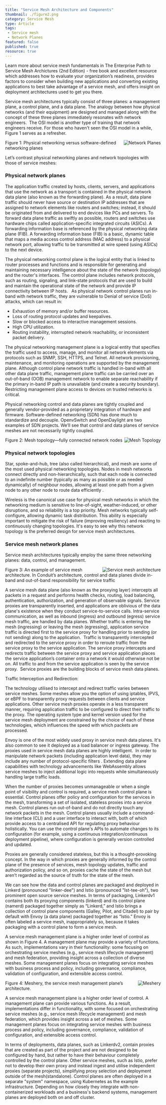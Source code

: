 ```yaml
---
title: "Service Mesh Architecture and Components"
thumbnail: ./figure2.png
category: Service Mesh
type: Article
tags:
 - Service mesh
 - Network Planes
featured: false
published: true
resource: true
---
```



<ResourcesWrapper>
  <div className="intro">
    <p>Learn more about service mesh fundamentals in
      <Link className="blog" to="/learn/books">The Enterprise Path to Service Mesh Archictures (2nd Edition)</Link> -  free book and excellent resource which addresses how to evaluate your organization’s readiness, provides factors to consider when building new applications and converting existing applications to best take advantage of a service mesh, and offers insight on deployment architectures used to get you there.</p>
  </div>

<p>
Service mesh architectures typically consist of three planes: a management plane, a control plane, and a data plane. The analogy between how physical networks (and their equipment) are designed and managed along with the concept of these three planes immediately resonates with network engineers. 
The OSI model is another type of training that network engineers receive. For those who haven't seen the OSI model in a while, Figure 1 serves as a refresher.
</p>

 <div className="right" >
  <img src={Planes} align="right" alt="Network Planes" />
  <p>Figure 1: Physical networking versus software-defined networking planes</p>
 </div>

<p>Let’s contrast physical networking planes and network topologies with those of service meshes:</p>

<h3>Physical network planes</h3>

<p>
The application traffic created by hosts, clients, servers, and applications that use the network as a transport is contained in the physical network data plane (also known as the forwarding plane). As a result, data plane traffic should never have source or destination IP addresses that are assigned to network elements like routers and switches; instead, it should be originated from and delivered to end devices like PCs and servers. To forward data plane traffic as swiftly as possible, routers and switches use hardware chips called application-specific integrated circuits (ASICs). A forwarding information base is referenced by the physical networking data plane (FIB). A forwarding information base (FIB) is a basic, dynamic table that maps a media access control address (MAC address) to a physical network port, allowing traffic to be transmitted at wire speed (using ASICs) to the next device.
</p>

<p>
The physical networking control plane is the logical entity that is linked to router processes and functions and is responsible for generating and maintaining necessary intelligence about the state of the network (topology) and the router's interfaces. The control plane includes network protocols, such as routing, signaling, and link-state protocols that are used to build and maintain the operational state of the network and provide IP connectivity between IP hosts.   As physical network control planes run in-band with network traffic, they are vulnerable to Denial of service (DoS) attacks, which can result in:
</p>

<ul>
  <li>Exhaustion of memory and/or buffer resources.</li>
  <li>Loss of routing protocol updates and keepalives.</li>
  <li>Slow or blocked access to interactive management sessions.</li>
  <li>High CPU utilization.</li>
  <li>Routing instability, interrupted network reachability, or inconsistent packet delivery.</li>
</ul>

<p>
The physical networking management plane is a logical entity that specifies the traffic used to access, manage, and monitor all network elements via protocols such as SNMP, SSH, HTTPS, and Telnet. All network provisioning, maintenance, and monitoring operations are supported by the management plane. Although control plane network traffic is handled in-band with all other data plane traffic, management plane traffic can be carried over an out-of-band (OOB) management network to enable separate reachability if the primary in-band IP path is unavailable (and create a security boundary). Restricting management plane access to devices on trusted networks is critical.
</p>

<p>
Physical networking control and data planes are tightly coupled and generally vendor-provided as a proprietary integration of hardware and firmware. Software-defined networking (SDN) has done much to standardize and decouple. OpenvSwitch and OpenDaylight are two examples of SDN projects. We’ll see that control and data planes of service meshes are not necessarily tightly coupled.
</p>

  <div className="left" >
  <img src={Topology} align="right" alt="Mesh Topology" />
  <p>Figure 2: Mesh topology—fully connected network nodes</p>
  </div>

<h3>Physical network topologies</h3>

<p>
Star, spoke-and-hub, tree (also called hierarchical), and mesh are some of the most used physical networking topologies. Nodes in mesh networks connect directly and non-hierarchically, such that each node is connected to an indefinite number (typically as many as possible or as needed dynamically) of neighbour nodes, allowing at least one path from a given node to any other node to route data efficiently .
</p>

<p>
Wireless is the canonical use case for physical mesh networks in which the networking medium is sensitive to line-of-sight, weather-induced, or other disruptions, and so reliability is a top priority. Mesh networks typically self-configure, allowing dynamic task distribution. This ability is especially important to mitigate the risk of failure (improving resiliency) and reacting to continuously changing topologies. It's easy to see why this network topology is the preferred design for service mesh architectures.
</p>

<h3>Service mesh network planes</h3>

<p>Service mesh architectures typically employ the same three networking planes: data, control, and management. </p>

<div className="right" >
<img src={Architecture} align="right" alt="Service mesh architecture" />
<p>Figure 3: An example of service mesh architecture. In Conduit’s architecture, control and data planes divide in-band and out-of-band responsibility for service traffic</p>
</div>

<p>
A service mesh data plane (also known as the proxying layer) intercepts all packets in a request and performs health checks, routing, load balancing, authentication, authorization, and generation of observable signals. Service proxies are transparently inserted, and applications are oblivious of the data plane's existence when they conduct service-to-service calls. Intra-service communication, as well as inbound (ingress) and outbound (egress) service mesh traffic, are handled by data planes. Whether traffic is entering the mesh (ingressing) or leaving the mesh (egressing), application service traffic is directed first to the service proxy for handling prior to sending (or not sending) along to the application.  Traffic is transparently intercepted and redirected to the service proxy in order to reroute traffic from the service proxy to the service application. The service proxy intercepts and redirects traffic between the service proxy and service application places the service application’s container onto a network it would otherwise not be on. All traffic to and from the service application is seen by the service proxy.  Service proxies are the building blocks of service mesh data planes.
</p>

<div class="fact">
Traffic Interception and Redirection:
<p>The technology utilised to intercept and redirect traffic varies between service meshes. Some meshes allow you the option of using iptables, IPVS, or eBPF to transparently proxy requests between clients and service applications. Other service mesh proxies operate in a less transparent manner, requiring application traffic to be configured to direct their traffic to the proxy. The operating system type and kernel version used for the service mesh deployment are constrained by the choice of each of these technologies, which influences the speed with which packets are processed.</p>
</div>

<p>
Envoy is one of the most widely used proxy in service mesh data planes. It's also common to see it deployed as a load balancer or ingress gateway. The proxies used in service mesh data planes are highly intelligent.  In order to manipulate network packets (including application level data), they may include any number of protocol-specific filters . Extending data plane capabilities with technology advancements like WebAssembly allows service meshes to inject additional logic into requests while simultaneously handling large traffic loads.
</p>

<p>
When the number of proxies becomes unmanageable or when a single point of visibility and control is required, a service mesh control plane is essential. Control planes offer policy and configuration for the services in the mesh, transforming a set of isolated, stateless proxies into a service mesh. Control planes run out-of-band and do not directly touch any network packets in the mesh. Control planes usually include a command-line interface (CLI) and a user interface to interact with, both of which provide access to a centralised API for regulating proxy behaviour holistically. You can use the control plane's APIs to automate changes to its configuration (for example, using a continuous integration/continuous deployment pipeline), where configuration is generally version controlled and updated.
</p>

<div class="fact">
  Proxies are generally considered stateless, but this is a thought-provoking concept. In the way in which proxies are generally informed by the control plane of the presence of services, mesh topology updates, traffic and authorization policy, and so on, proxies cache the state of the mesh but aren’t regarded as the source of truth for the state of the mesh.
</div>

<p>
  We can see how the data and control planes are packaged and deployed in Linkerd (pronounced "linker-dee") and Istio (pronounced "Ist-tee-oh"), two prominent open source service meshes. In terms of packaging, Linkerdv1 contains both its proxying components (linkerd) and its control plane (namerd) packaged together simply as “Linkerd,” and Istio brings a collection of control plane components (Galley, Pilot, and Citadel) to pair by default with Envoy (a data plane) packaged together as “Istio.” Envoy is often labeled a service mesh, inappropriately so, because it takes packaging with a control plane to form a service mesh. 
</p>

<p>
  A service mesh management plane is a higher order level of control as shown in Figure 4. A management plane may provide a variety of functions. As such, implementations vary in their functionality: some focusing on orchestrating service meshes (e.g., service mesh lifecycle management) and mesh federation, providing insight across a collection of diverse meshes. Some management planes focus on integrating service meshes with business process and policy, including governance, compliance, validation of configuration, and extensible access control.
</p>

  <div className="left" >
  <img src={Meshery} align="right" alt="Meshery" />
  <p>Figure 4: Meshery, the service mesh management plane’s architecture.</p>
  </div>
  
<p>
A service mesh management plane is a higher order level of control. A management plane can provide various functions. As a result, implementations differ in functionality, with some focused on orchestrating service meshes (e.g., service mesh lifecycle management) and mesh federation, which provides insight across a set of meshes. Some management planes focus on integrating service meshes with business process and policy, including governance, compliance, validation of configuration, and extensible access control.
</p>

<p>
In terms of deployments, data planes, such as Linkerdv2, contain proxies that are created as part of the project and are not designed to be configured by hand, but rather to have their behaviour completely controlled by the control plane. Other service meshes, such as Istio, prefer not to develop their own proxy and instead ingest and utilise independent proxies (separate projects), simplifying proxy selection and deployment outside of the mesh(standalone). Control planes are often deployed in a separate "system" namespace, using Kubernetes as the example infrastructure. Depending on how closely they integrate with non-containerized workloads and a business's backend systems, management planes are deployed both on and off cluster.
</p>

</ResourcesWrapper>
